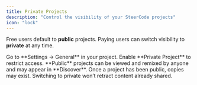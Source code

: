 ```yaml
---
title: Private Projects
description: "Control the visibility of your SteerCode projects"
icon: "lock"
---
```


Free users default to **public** projects. Paying users can switch visibility to **private** at any time.

<Steps>
  <Step title="Open Settings">
    Go to **Settings → General** in your project.
  </Step>
  <Step title="Toggle visibility">
    Enable **Private Project** to restrict access.
  </Step>
</Steps>

<Info>
  **Public** projects can be viewed and remixed by anyone and may appear in
  **Discover**.
</Info>

<Warning>
  Once a project has been public, copies may exist. Switching to private won’t
  retract content already shared.
</Warning>

